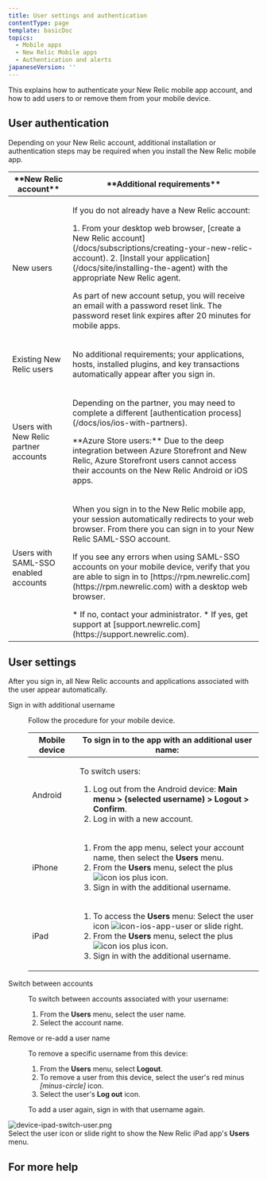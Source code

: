 ```yaml
---
title: User settings and authentication
contentType: page
template: basicDoc
topics:
  - Mobile apps
  - New Relic Mobile apps
  - Authentication and alerts
japaneseVersion: ''
---
```


This explains how to authenticate your New Relic mobile app account, and how to add users to or remove them from your mobile device.

## User authentication

Depending on your New Relic account, additional installation or authentication steps may be required when you install the New Relic mobile app.

<table>
  <thead>
    <tr>
      <th width={200}>
        **New Relic account**
      </th>
      <th>
        **Additional requirements**
      </th>
    </tr>
  </thead>
  <tbody>
    <tr>
      <td>
        New users
      </td>
      <td>
        <p>If you do not already have a New Relic account:</p>
        1.  From your desktop web browser, [create a New Relic account](/docs/subscriptions/creating-your-new-relic-account).
        2.  [Install your application](/docs/site/installing-the-agent) with the appropriate New Relic agent.
        <p data-fixnewline>As part of new account setup, you will receive an email with a password reset link. The password reset link expires after 20 minutes for mobile apps.</p>
      </td>
    </tr>
    <tr>
      <td>
        Existing New Relic users
      </td>
      <td>
        <p>No additional requirements; your applications, hosts, installed plugins, and key transactions automatically appear after you sign in.</p>
      </td>
    </tr>
    <tr>
      <td>
        Users with New Relic partner accounts
      </td>
      <td>
        <p>Depending on the partner, you may need to complete a different [authentication process](/docs/ios/ios-with-partners).</p>
        <p>**Azure Store users:** Due to the deep integration between Azure Storefront and New Relic, Azure Storefront users cannot access their accounts on the New Relic Android or iOS apps.</p>
      </td>
    </tr>
    <tr>
      <td>
        Users with SAML-SSO enabled accounts
      </td>
      <td>
        <p>When you sign in to the New Relic mobile app, your session automatically redirects to your web browser. From there you can sign in to your New Relic SAML-SSO account.</p>
        <p>If you see any errors when using SAML-SSO accounts on your mobile device, verify that you are able to sign in to [https://rpm.newrelic.com](https://rpm.newrelic.com) with a desktop web browser.</p>
        *   If no, contact your administrator.
        *   If yes, get support at [support.newrelic.com](https://support.newrelic.com).
      </td>
    </tr>
  </tbody>
</table>

## User settings

After you sign in, all New Relic accounts and applications associated with the user appear automatically.

<dl className="clamshell-list"><dt id="additional-username">Sign in with additional username</dt><dd><p>Follow the procedure for your mobile device.</p><table><thead><tr><th style={{width: 200}}><b>Mobile device</b></th><th><b>To sign in to the app with an additional user name:</b></th></tr></thead><tbody><tr><td>Android</td><td><p>To switch users:</p><ol><li>Log out from the Android device: <b>Main menu &gt; (selected username) &gt; Logout &gt; Confirm</b>.</li><li>Log in with a new account.</li></ol></td></tr><tr><td>iPhone</td><td><ol><li>From the app menu, select your account name, then select the <strong>Users</strong> menu.</li><li>From the <b>Users</b> menu, select the plus <img alt="icon ios plus" className="as-char" src="/sites/default/files/thumbnails/image/icon-ios-plus_0.png" style={{width: 25, height: 20}} title="icon ios plus" /> icon.</li><li>Sign in with the additional username.</li></ol></td></tr><tr><td>iPad</td><td><ol><li>To access the <strong>Users</strong> menu: Select the user icon <img alt="icon-ios-app-user" className="as-char" src="/sites/default/files/thumbnails/image/icon-ios-app-user.png" style={{width: 25, height: 24}} title="icon-ios-app-user" /> or slide right.</li><li>From the <b>Users</b> menu, select the plus <img alt="icon ios plus" className="as-char" src="/sites/default/files/thumbnails/image/icon-ios-plus_0.png" style={{width: 25, height: 20}} title="icon ios plus" /> icon.</li><li>Sign in with the additional username.</li></ol></td></tr></tbody></table></dd><dt id="switch-accounts">Switch between accounts</dt><dd><p>To switch between accounts associated with your username:</p><ol><li>From the <b>Users</b> menu, select the user name.</li><li>Select the account name.</li></ol></dd><dt id="Remove a username">Remove or re-add a user name</dt><dd><p>To remove a specific username from this device:</p><ol><li>From the <b>Users</b> menu, select <b>Logout</b>.</li><li>To remove a user from this device, select the user's red minus <i className="fa fa-minus-circle" style={{color: 'red'}}><span>[minus-circle]</span></i> icon.</li><li>Select the user's <b>Log out</b> icon.</li></ol><p>To add a user again, sign in with that username again.</p></dd></dl>
<div className="dnd-atom-wrapper type-image context-inline_image" contentEditable="false"><div className="dnd-drop-wrapper"><img typeof="foaf:Image" src="https://docs-dev.newrelic.com/sites/default/files/styles/inline_660px/public/thumbnails/image/device-ipad-switch-user.png?itok=Seap1zcK" width={700} height={473} alt="device-ipad-switch-user.png" title="device-ipad-switch-user.png" /></div><div className="dnd-legend-wrapper" contentEditable="true"><div className="meta">Select the user icon or slide right to show the New Relic iPad app's <b>Users</b> menu.</div></div></div>

## For more help